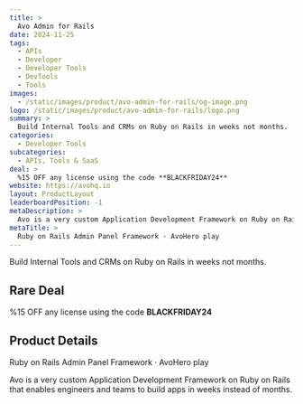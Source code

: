 ```yaml
---
title: >
  Avo Admin for Rails
date: 2024-11-25
tags:
  - APIs
  - Developer
  - Developer Tools
  - DevTools
  - Tools
images:
  - /static/images/product/avo-admin-for-rails/og-image.png
logo: /static/images/product/avo-admin-for-rails/logo.png
summary: >
  Build Internal Tools and CRMs on Ruby on Rails in weeks not months.
categories:
  - Developer Tools
subcategories:
  - APIs, Tools & SaaS
deal: >
  %15 OFF any license using the code **BLACKFRIDAY24**
website: https://avohq.io
layout: ProductLayout
leaderboardPosition: -1
metaDescription: >
  Avo is a very custom Application Development Framework on Ruby on Rails that enables engineers and teams to build apps in weeks instead of months.
metaTitle: >
  Ruby on Rails Admin Panel Framework · AvoHero play
---
```

Build Internal Tools and CRMs on Ruby on Rails in weeks not months.

## Rare Deal

%15 OFF any license using the code **BLACKFRIDAY24**

## Product Details

Ruby on Rails Admin Panel Framework · AvoHero play

Avo is a very custom Application Development Framework on Ruby on Rails that enables engineers and teams to build apps in weeks instead of months.
